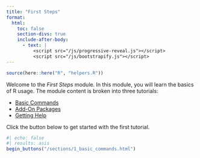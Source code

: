 ```yaml
---
title: "First Steps"
format:
  html: 
    toc: false
    section-divs: true
    include-after-body: 
      - text: |
          <script src="/js/progressive-reveal.js"></script>
          <script src="/js/bootstrapify.js"></script>
---
```


```r
source(here::here("R", "helpers.R"))
```
Welcome to the *First Steps* module. In this module, you will learn the basics of R usage. The module content is broken
into three tutorials:

- [Basic Commands](/sections/1_basic_commands.qmd)
- [Add-On Packages](/sections/2_packages.qmd)
- [Getting Help](/sections/3_help.qmd)

Click the button below to get started with the first tutorial.

```r
#| echo: false
#| results: asis
begin_buttons("/sections/1_basic_commands.html")
```
